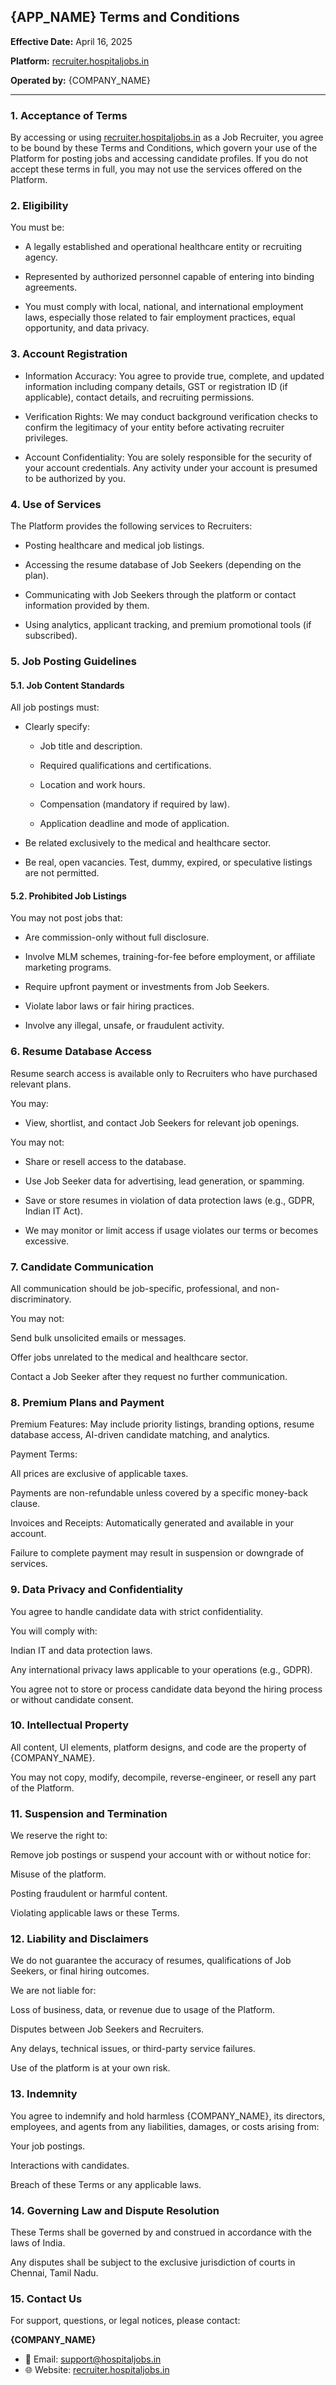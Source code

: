 
## {APP_NAME} Terms and Conditions
**Effective Date:** April 16, 2025

**Platform:** [recruiter.hospitaljobs.in](https://recruiter.hospitaljobs.in)

**Operated by:** {COMPANY_NAME}

------

### 1. Acceptance of Terms
By accessing or using [recruiter.hospitaljobs.in](https://recruiter.hospitaljobs.in) as a Job Recruiter, you agree to be bound by these Terms and Conditions, which govern your use of the Platform for posting jobs and accessing candidate profiles. If you do not accept these terms in full, you may not use the services offered on the Platform.

### 2. Eligibility
You must be:

- A legally established and operational healthcare entity or recruiting agency.

- Represented by authorized personnel capable of entering into binding agreements.

- You must comply with local, national, and international employment laws, especially those related to fair employment practices, equal opportunity, and data privacy.

### 3. Account Registration
- Information Accuracy: You agree to provide true, complete, and updated information including company details, GST or registration ID (if applicable), contact details, and recruiting permissions.

- Verification Rights: We may conduct background verification checks to confirm the legitimacy of your entity before activating recruiter privileges.

- Account Confidentiality: You are solely responsible for the security of your account credentials. Any activity under your account is presumed to be authorized by you.

### 4. Use of Services
The Platform provides the following services to Recruiters:

- Posting healthcare and medical job listings.

- Accessing the resume database of Job Seekers (depending on the plan).

- Communicating with Job Seekers through the platform or contact information provided by them.

- Using analytics, applicant tracking, and premium promotional tools (if subscribed).

### 5. Job Posting Guidelines
#### 5.1. Job Content Standards
All job postings must:

- Clearly specify:

    - Job title and description.

    - Required qualifications and certifications.

    - Location and work hours.

    - Compensation (mandatory if required by law).

    - Application deadline and mode of application.

- Be related exclusively to the medical and healthcare sector.

- Be real, open vacancies. Test, dummy, expired, or speculative listings are not permitted.

#### 5.2. Prohibited Job Listings
You may not post jobs that:

- Are commission-only without full disclosure.

- Involve MLM schemes, training-for-fee before employment, or affiliate marketing programs.

- Require upfront payment or investments from Job Seekers.

- Violate labor laws or fair hiring practices.

- Involve any illegal, unsafe, or fraudulent activity.

### 6. Resume Database Access
Resume search access is available only to Recruiters who have purchased relevant plans.

You may:

- View, shortlist, and contact Job Seekers for relevant job openings.

You may not:

- Share or resell access to the database.

- Use Job Seeker data for advertising, lead generation, or spamming.

- Save or store resumes in violation of data protection laws (e.g., GDPR, Indian IT Act).

- We may monitor or limit access if usage violates our terms or becomes excessive.

### 7. Candidate Communication
All communication should be job-specific, professional, and non-discriminatory.

You may not:

Send bulk unsolicited emails or messages.

Offer jobs unrelated to the medical and healthcare sector.

Contact a Job Seeker after they request no further communication.

### 8. Premium Plans and Payment
Premium Features: May include priority listings, branding options, resume database access, AI-driven candidate matching, and analytics.

Payment Terms:

All prices are exclusive of applicable taxes.

Payments are non-refundable unless covered by a specific money-back clause.

Invoices and Receipts: Automatically generated and available in your account.

Failure to complete payment may result in suspension or downgrade of services.

### 9. Data Privacy and Confidentiality
You agree to handle candidate data with strict confidentiality.

You will comply with:

Indian IT and data protection laws.

Any international privacy laws applicable to your operations (e.g., GDPR).

You agree not to store or process candidate data beyond the hiring process or without candidate consent.

### 10. Intellectual Property
All content, UI elements, platform designs, and code are the property of {COMPANY_NAME}.

You may not copy, modify, decompile, reverse-engineer, or resell any part of the Platform.

### 11. Suspension and Termination
We reserve the right to:

Remove job postings or suspend your account with or without notice for:

Misuse of the platform.

Posting fraudulent or harmful content.

Violating applicable laws or these Terms.

### 12. Liability and Disclaimers
We do not guarantee the accuracy of resumes, qualifications of Job Seekers, or final hiring outcomes.

We are not liable for:

Loss of business, data, or revenue due to usage of the Platform.

Disputes between Job Seekers and Recruiters.

Any delays, technical issues, or third-party service failures.

Use of the platform is at your own risk.

### 13. Indemnity
You agree to indemnify and hold harmless {COMPANY_NAME}, its directors, employees, and agents from any liabilities, damages, or costs arising from:

Your job postings.

Interactions with candidates.

Breach of these Terms or any applicable laws.

### 14. Governing Law and Dispute Resolution
These Terms shall be governed by and construed in accordance with the laws of India.

Any disputes shall be subject to the exclusive jurisdiction of courts in Chennai, Tamil Nadu.

### 15. Contact Us
For support, questions, or legal notices, please contact:

**{COMPANY_NAME}**
- 📧 Email: [support@hospitaljobs.in](mailto:support@hospitaljobs.in)
- 🌐 Website: [recruiter.hospitaljobs.in](https://recruiter.hospitaljobs.in)